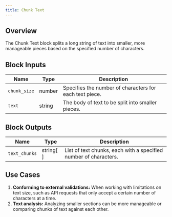 ```yaml
---
title: Chunk Text
---
```


## Overview

The Chunk Text block splits a long string of text into smaller, more manageable pieces based on the specified number of characters.

## Block Inputs

| Name         | Type   | Description                                             |
| ------------ | ------ | ------------------------------------------------------- |
| `chunk_size` | number | Specifies the number of characters for each text piece. |
| `text`       | string | The body of text to be split into smaller pieces.       |

## Block Outputs

| Name          | Type      | Description                                                      |
| ------------- | --------- | ---------------------------------------------------------------- |
| `text_chunks` | string[ ] | List of text chunks, each with a specified number of characters. |

## Use Cases

1. **Conforming to external validations:** When working with limitations on text size, such as API requests that only accept a certain number of characters at a time.
2. **Text analysis:** Analyzing smaller sections can be more manageable or comparing chunks of text against each other.
